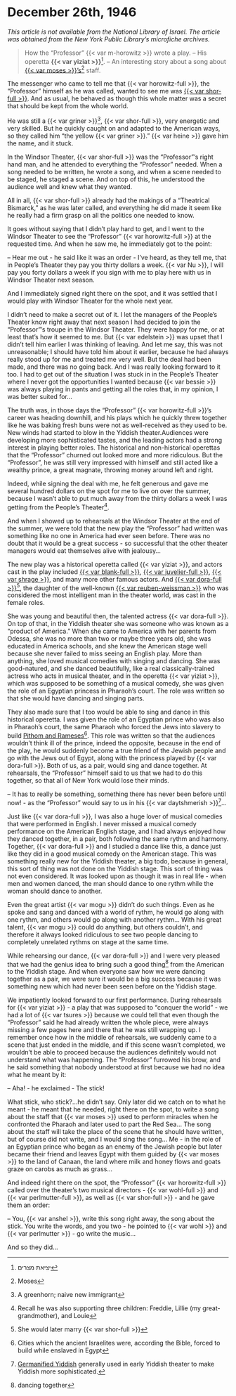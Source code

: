 # December 26th, 1946

_This article is not available from the National Library of Israel. The article was obtained from the New York Public Library's microfiche archives._


> How the "Professor" {{< var m-horowitz >}} wrote a play. -- His operetta **{{< var yiziat >}}**^[יציאת מצרים]. --  An interesting story about a song about [{{< var moses >}}'s^[Moses] staff](https://en.wikipedia.org/wiki/Staff_of_Moses). 

The messenger who came to tell me that {{< var horowitz-full >}}, the "Professor" himself as he was called, wanted to see me was [{{< var shor-full >}}](https://www.museumoffamilyhistory.com/yt/lex/S/schorr-anshel.htm). And as usual, he behaved as though this whole matter was a secret that should be kept from the whole world.

He was still a {{< var griner >}}^[A greenhorn; naive new immigrant], {{< var shor-full >}}, very energetic and very skilled. But he quickly caught on and adapted to the American ways, so they called him "the yellow {{< var griner >}}." {{< var heine >}} gave him the name, and it stuck.

In the Windsor Theater, {{< var shor-full >}} was the "Professor"'s right hand man, and he attended to everything the "Professor" needed. When a song needed to be written, he wrote a song, and when a scene needed to be staged, he staged a scene. And on top of this, he understood the audience well and knew what they wanted.  

All in all, {{< var shor-full >}} already had the makings of a "Theatrical Bismarck," as he was later called, and everything he did made it seem like he really had a firm grasp on all the politics one needed to know. 

It goes without saying that I didn't play hard to get, and I went to the Windsor Theater to see the "Professor" {{< var horowitz-full >}} at the requested time. And when he saw me, he immediately got to the point:

-- Hear me out - he said like it was an order - I've heard, as they tell me, that in People's Theater they pay you thirty dollars a week. {{< var Nu >}}, I will pay you forty dollars a week if you sign with me to play here with us in Windsor Theater next season.

And I immediately signed right there on the spot, and it was settled that I would play with Windsor Theater for the whole next year. 

I didn't need to make a secret out of it. I let the managers of the People's Theater know right away that next season I had decided to join the "Professor"'s troupe in the Windsor Theater. They were happy for me, or at least that's how it seemed to me. But {{< var edelstein >}} was upset that I didn't tell him earlier I was thinking of leaving. And let me say, this was not unreasonable; I should have told him about it earlier, because he had always really stood up for me and treated me very well. But the deal had been made, and there was no going back. And I was really looking forward to it too. I had to get out of the situation I was stuck in in the People's Theater where I never got the opportunities I wanted because {{< var bessie >}} was always playing in pants and getting all the roles that, in my opinion, I was better suited for...

The truth was, in those days the "Professor" {{< var horowitz-full >}}'s career was heading downhill, and his plays which he quickly threw together like he was baking fresh buns were not as well-received as they used to be. New winds had started to blow in the Yiddish theater.Audiences were developing more sophisticated tastes, and the leading actors had a strong interest in playing better roles. The historical and non-historical operettas that the "Professor" churned out looked more and more ridiculous. But the "Professor", he was still very impressed with himself and still acted like a wealthy prince, a great magnate, throwing money around left and right.

Indeed, while signing the deal with me, he felt generous and gave me several hundred dollars on the spot for me to live on over the summer, because I wasn't able to put much away from the thirty dollars a week I was getting from the People's Theater^[Recall he was also supporting three children: Freddie, Lillie (my great-grandmother), and Louie]. 

And when I showed up to rehearsals at the Windsor Theater at the end of the summer, we were told that the new play the "Professor" had written was something like no one in America had ever seen before. There was no doubt that it would be a great success - so successful that the other theater managers would eat themselves alive with jealousy...

The new play was a historical operetta called {{< var yiziat >}}, and actors cast in the play included [{{< var blank-full >}}](https://www.museumoffamilyhistory.com/yt/lex/B/blank-leon.htm), [{{< var juvelier-full >}}](https://www.museumoffamilyhistory.com/yt/lex/J/juvelier-kalmen.htm), [{{< var shrage >}}](https://www.museumoffamilyhistory.com/yt/lex/S/shrage-adolph.htm), and many more other famous actors. And [{{< var dora-full >}}](https://www.museumoffamilyhistory.com/yt/lex/W/weissman-dora.htm)^[She would later marry {{< var shor-full >}}], the daughter of the well-known [{{< var reuben-weissman >}}](https://www.museumoffamilyhistory.com/yt/lex/W/weissman-reuben.htm) who was considered the most intelligent man in the theater world, was cast in the female roles.

She was young and beautiful then, the talented actress {{< var dora-full >}}. On top of that, in the Yiddish theater she was someone who was known as a "product of America." When she came to America with her parents from Odessa, she was no more than two or maybe three years old, she was educated in America schools, and she knew the American stage well because she never failed to miss seeing an English play. More than anything, she loved musical comedies with singing and dancing. She was good-natured, and she danced beautifully, like a real classically-trained actress who acts in musical theater, and in the operetta {{< var yiziat >}}, which was supposed to be something of a musical comedy, she was given the role of an Egyptian princess in Pharaoh's court. The role was written so that she would have dancing and singing parts.

They also made sure that I too would be able to sing and dance in this historical operetta. I was given the role of an Egyptian prince who was also in Pharaoh's court, the same Pharaoh who forced the Jews into slavery to build [Pithom and Rameses](https://en.wikipedia.org/wiki/Pithom#Biblical_Pithom)^[Cities which the ancient Israelites were, according the Bible, forced to build while enslaved in Egypt]. This role was written so that the audiences wouldn't think ill of the prince, indeed the opposite, because in the end of the play, he would suddenly become a true friend of the Jewish people and go with the Jews out of Egypt, along with the princess played by {{< var dora-full >}}. Both of us, as a pair, would sing and dance together. At rehearsals, the "Professor" himself said to us that we had to do this together, so that all of New York would lose their minds. 

-- It has to really be something, something there has never been before until now! - as the "Professor" would say to us in his {{< var daytshmerish >}}^[[Germanified Yiddish](https://forward.com/culture/127096/daytshmer-nightshmare/) generally used in early Yiddish theater to make Yiddish more sophisticated.]...

Just like {{< var dora-full >}}, I was also a huge lover of musical comedies that were performed in English. I never missed a musical comedy performance on the American English stage, and I had always enjoyed how they danced together, in a pair, both following the same rythm and harmony. Together, {{< var dora-full >}} and I studied a dance like this, a dance just like they did in a good musical comedy on the American stage. This was something really new for the Yiddish theater, a big todo, because in general, this sort of thing was not done on the Yiddish stage. This sort of thing was not even considered. It was looked upon as though it was in real life - when men and women danced, the man should dance to one rythm while the woman should dance to another. 

Even the great artist {{< var mogu >}} didn't do such things. Even as he spoke and sang and danced with a world of rythm, he would go along with one rythm, and others would go along with another rythm... With his great talent, {{< var mogu >}} could do anything, but others couldn't, and therefore it always looked ridiculous to see two people dancing to completely unrelated rythms on stage at the same time.

While rehearsing our dance, {{< var dora-full >}} and I were very pleased that we had the genius idea to bring such a good thing^[dancing together] from the American to the Yiddish stage. And when everyone saw how we were dancing together as a pair, we were sure it would be a big success because it was something new which had never been seen before on the Yiddish stage. 

We impatiently looked forward to our first performance. During rehearsals for {{< var yiziat >}} - a play that was supposed to "conquer the world" - we had a lot of {{< var tsures >}} because we could tell that even though the "Professor" said he had already written the whole piece, were always missing a few pages here and there that he was still wrapping up. I remember once how in the middle of rehearsals, we suddenly came to a scene that just ended in the middle, and if this scene wasn't completed, we wouldn't be able to proceed because the audiences definitely would not understand what was happening. The "Professor" furrowed his brow, and he said something that nobody understood at first because we had no idea what he meant by it:

-- Aha! - he exclaimed - The stick!

What stick, who stick?...he didn't say. Only later did we catch on to what he meant - he meant that he needed, right there on the spot, to write a song about the staff that {{< var moses >}} used to perform miracles when he confronted the Pharaoh and later used to part the Red Sea... The song about the staff will take the place of the scene that he should have written, but of course did not write, and I would sing the song... Me - in the role of an Egyptian prince who began as an enemy of the Jewish people but later became their friend and leaves Egypt with them guided by {{< var moses >}} to the land of Canaan, the land where milk and honey flows and goats graze on carobs as much as grass...

And indeed right there on the spot, the "Professor" {{< var horowitz-full >}} called over the theater's two musical directors - {{< var wohl-full >}} and {{< var perlmutter-full >}}, as well as {{< var shor-full >}} - and he gave them an order:

-- You, {{< var anshel >}}, write this song right away, the song about the stick. You write the words, and you two - he pointed to {{< var wohl >}} and {{< var perlmutter >}} - go write the music...

And so they did...



<!--

::: {layout-ncol="2"}


![](){width="4in"}

:::

--> 
